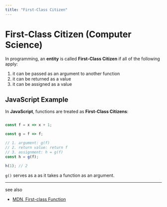 ```yaml
---
title: "First-Class Citizen"
---
```



# First-Class Citizen (Computer Science)

In programming, an **entity** is called **First-Class Citizen** if all of the following apply:

 1. it can be passed as an argument to another function
 2. it can be returned as a value
 3. it can be assigned as a value

## JavaScript Example

In **JavaScript**, functions are treated as **First-Class Citizens**:

```javascript

const f = x => x + 1;

const g = f => f;

// 1. argument: g(f)
// 2. return value: return f
// 3. assignment: h = g(f)
const h = g(f);

h(1); // 2
```

`g()` serves as a <GlosRef name="Higher-Order Function" file="cs.higherorderfunction" /> as it takes a function as an
argument.

-----
see also
 - [MDN, First-class Function](https://developer.mozilla.org/en-US/docs/Glossary/First-class_Function)